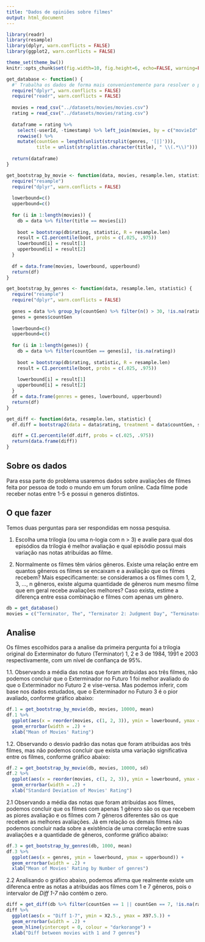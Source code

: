 ```yaml
---
title: "Dados de opiniões sobre filmes"
output: html_document
---
```


```r
library(readr)
library(resample)
library(dplyr, warn.conflicts = FALSE)
library(ggplot2, warn.conflicts = FALSE)

theme_set(theme_bw())
knitr::opts_chunk$set(fig.width=10, fig.height=6, echo=FALSE, warning=FALSE, message=FALSE)
```

```r
get_database <- function() {
  #' Trabalha os dados de forma mais convenientemente para resolver o problema.
  require("dplyr", warn.conflicts = FALSE)
  require("readr", warn.conflicts = FALSE)
  
  movies = read_csv("../datasets/movies/movies.csv")
  rating = read_csv("../datasets/movies/rating.csv")
  
  dataframe = rating %>% 
    select(-userId, -timestamp) %>% left_join(movies, by = c("movieId" = "movieId")) %>%
    rowwise() %>% 
    mutate(countGen = length(unlist(strsplit(genres, '[|]'))), 
           title = unlist(strsplit(as.character(title), " \\(.*\\)")))
  
  return(dataframe)
}

```

```r
get_bootstrap_by_movie <- function(data, movies, resample.len, statistic) {
  require("resample")
  require("dplyr", warn.conflicts = FALSE)
  
  lowerbound=c() 
  upperbound=c()
  
  for (i in 1:length(movies)) {
    db = data %>% filter(title == movies[i])
    
    boot = bootstrap(db$rating, statistic, R = resample.len)
    result = CI.percentile(boot, probs = c(.025, .975))
    lowerbound[i] = result[1]
    upperbound[i] = result[2]
  }
 
  df = data.frame(movies, lowerbound, upperbound)
  return(df)
}

get_bootstrap_by_genres <- function(data, resample.len, statistic) {
  require("resample")
  require("dplyr", warn.conflicts = FALSE)
  
  genes = data %>% group_by(countGen) %>% filter(n() > 30, !is.na(rating)) %>% summarise()
  genes = genes$countGen
  
  lowerbound=c() 
  upperbound=c()
  
  for (i in 1:length(genes)) {
    db = data %>% filter(countGen == genes[i], !is.na(rating))
    
    boot = bootstrap(db$rating, statistic, R = resample.len)
    result = CI.percentile(boot, probs = c(.025, .975))
    
    lowerbound[i] = result[1]
    upperbound[i] = result[2]
  }
  df = data.frame(genres = genes, lowerbound, upperbound)
  return(df)
}

get_diff <- function(data, resample.len, statistic) {
  df.diff = bootstrap2(data = data$rating, treatment = data$countGen, statistic, R = resample.len)

  diff = CI.percentile(df.diff, probs = c(.025, .975))
  return(data.frame(diff))
}
```

## Sobre os dados

Para essa parte do problema usaremos dados sobre avaliações de filmes feita por pessoa de todo o mundo em um forum online. Cada filme pode receber notas entre 1-5 e possui n generos distintos.   

## O que fazer

Temos duas perguntas para ser respondidas em nossa pesquisa.

1. Escolha uma trilogia (ou uma n-logia com n > 3) e avalie para qual dos episódios da trilogia é melhor avaliação e qual episódio possui mais variação nas notas atribuídas ao filme.

2. Normalmente os filmes têm vários gêneros. Existe uma relação entre em quantos gêneros os filmes se encaixam e a avaliação que os filmes recebem? Mais especificamente: se consideramos a os filmes com 1, 2, 3, ..., n gêneros, existe alguma quantidade de gêneros num mesmo filme que em geral recebe avaliações melhores? Caso exista, estime a diferença entre essa combinação e filmes com apenas um gênero. 

```r
db = get_database()
movies = c("Terminator, The", "Terminator 2: Judgment Day", "Terminator 3: Rise of the Machines")
```

## Analise

Os filmes escolhidos para a analise da primeira pergunta foi a trilogia original do Exterminator do futuro (Terminator) 1, 2 e 3 de 1984, 1991 e 2003 respectivamente, com um nível de confiança de 95%. 

1.1. Observando a média das notas que foram atribuidas aos três filmes, não podemos concluir que o Exterminador no Futuro 1 foi melhor avaliado do que o Exterminador no Futuro 2 e vise-versa. Mas podemos inferir, com base nos dados estudados, que o Exterminador no Futuro 3 é o pior avaliado, conforme gráfico abaixo: 
  
```r
df.1 = get_bootstrap_by_movie(db, movies, 10000, mean)
df.1 %>% 
  ggplot(aes(x = reorder(movies, c(1, 2, 3)), ymin = lowerbound, ymax = upperbound)) + 
  geom_errorbar(width = .2) + 
  xlab("Mean of Movies' Rating")
```

1.2. Observando o desvio padrão das notas que foram atribuidas aos três filmes, mas não podemos concluir que exista uma variação significativa entre os filmes, conforme gráfico abaixo:  

```r
df.2 = get_bootstrap_by_movie(db, movies, 10000, sd)
df.2 %>% 
  ggplot(aes(x = reorder(movies, c(1, 2, 3)), ymin = lowerbound, ymax = upperbound)) + 
  geom_errorbar(width = .2) + 
  xlab("Standard Deviation of Movies' Rating")
```

2.1 Observando a média das notas que foram atribuidas aos filmes, podemos concluir que os filmes com apenas 1 gênero são os que recebem as piores avaliação e os filmes com 7 gêneros diferentes são os que recebem as melhores avaliações. Já em relação os demais filmes não podemos concluir nada sobre a existência  de uma correlação entre suas avaliações e a quantidade de gêneros, conforme gráfico abaixo:

```r
df.3 = get_bootstrap_by_genres(db, 1000, mean)
df.3 %>% 
  ggplot(aes(x = genres, ymin = lowerbound, ymax = upperbound)) + 
  geom_errorbar(width = .2) + 
  xlab("Mean of Movies' Rating by Number of genres")
```

2.2 Analisando o gráfico abaixo, podemos afirma que realmente existe um diferenca entre as notas a atribuidas aos filmes com 1 e 7 gêneros, pois o intervalor de *Diff 1-7* não contém o zero.

```r
diff = get_diff(db %>% filter(countGen == 1 || countGen == 7, !is.na(rating)), 10000, mean)
diff %>% 
  ggplot(aes(x = "Diff 1-7", ymin = X2.5., ymax = X97.5.)) + 
  geom_errorbar(width = .2) + 
  geom_hline(yintercept = 0, colour = "darkorange") +
  xlab("Diff between movies with 1 and 7 genres")
```

